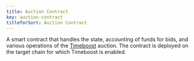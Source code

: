 ```yaml
---
title: Auction Contract
key: auction-contract
titleforSort: Auction Contract
---
```


A smart contract that handles the state, accounting of funds for bids, and various operations of the [Timeboost](/intro/glossary#timeboost) auction. The
contract is deployed on the target chain for which Timeboost is enabled.
